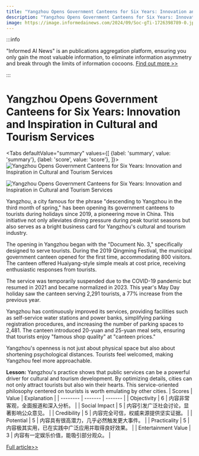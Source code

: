```yaml
---
title: "Yangzhou Opens Government Canteens for Six Years: Innovation and Inspiration in Cultural and Tourism Services"
description: "Yangzhou Opens Government Canteens for Six Years: Innovation and Inspiration in Cultural and Tourism Services"
image: https://image.informedainews.com/2024/09/Soc-gTi-1726398789-0.jpg
---
```



:::info

"Informed AI News" is an publications aggregation platform, ensuring you only gain the most valuable information, to eliminate information asymmetry and break through the limits of information cocoons.  [Find out more >>](/)

:::

# Yangzhou Opens Government Canteens for Six Years: Innovation and Inspiration in Cultural and Tourism Services


<Tabs
	defaultValue="summary"
	values={[
	{label: 'summary', value: 'summary'},
	{label: 'score', value: 'score'},
]}>
<TabItem value="summary">
<img
  src="https://image.informedainews.com/2024/09/Soc-gTi-1726398789-0.jpg"
  alt="Yangzhou Opens Government Canteens for Six Years: Innovation and Inspiration in Cultural and Tourism Services"
/>

<img
  src="https://image.informedainews.com/2024/09/Soc-06c-1726398789-1.jpg"
  alt="Yangzhou Opens Government Canteens for Six Years: Innovation and Inspiration in Cultural and Tourism Services"
/>



Yangzhou, a city famous for the phrase "descending to Yangzhou in the third month of spring," has been opening its government canteens to tourists during holidays since 2019, a pioneering move in China. This initiative not only alleviates dining pressure during peak tourist seasons but also serves as a bright business card for Yangzhou's cultural and tourism industry.

The opening in Yangzhou began with the "Document No. 3," specifically designed to serve tourists. During the 2019 Qingming Festival, the municipal government canteen opened for the first time, accommodating 800 visitors. The canteen offered Huaiyang-style simple meals at cost price, receiving enthusiastic responses from tourists.

The service was temporarily suspended due to the COVID-19 pandemic but resumed in 2021 and became normalized in 2023. This year's May Day holiday saw the canteen serving 2,291 tourists, a 77% increase from the previous year.

Yangzhou has continuously improved its services, providing facilities such as self-service water stations and power banks, simplifying parking registration procedures, and increasing the number of parking spaces to 2,481. The canteen introduced 20-yuan and 25-yuan meal sets, ensuring that tourists enjoy "famous shop quality" at "canteen prices."

Yangzhou's openness is not just about physical space but also about shortening psychological distances. Tourists feel welcomed, making Yangzhou feel more approachable.

**Lesson:**
Yangzhou's practice shows that public services can be a powerful driver for cultural and tourism development. By optimizing details, cities can not only attract tourists but also win their hearts. This service-oriented philosophy centered on tourists is worth emulating by other cities.
</TabItem>
<TabItem value="score">
	| Scores     | Value   | Explanation |
	| -------- | ------- | ------- |
	| Objectivity  | 6    | 内容非常客观，全面报道和深入分析。    |
	| Social Impact | 5     | 内容引发广泛社会讨论，显著影响公众意见。    |
	| Credibility    | 5    | 内容完全可信，权威来源提供坚实证据。    |
	| Potential    | 5    | 内容具有很高潜力，几乎必然触发更大事件。    |
	| Practicality    | 5    | 内容极其实用，已在实践中广泛应用并取得良好效果。    |
	| Entertainment Value    | 3    | 内容有一定娱乐价值，能吸引部分观众。    |
</TabItem>
</Tabs>

[Full article>>](https://www.thepaper.cn/newsDetail_forward_28741714)
